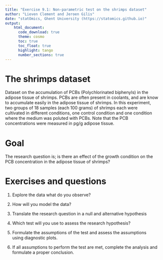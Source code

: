 ```yaml
---
title: "Exercise 9.1: Non-parametric test on the shrimps dataset"
author: "Lieven Clement and Jeroen Gilis"
date: "statOmics, Ghent University (https://statomics.github.io)"
output:
    html_document:
      code_download: true
      theme: cosmo
      toc: true
      toc_float: true
      highlight: tango
      number_sections: true
---
```


# The shrimps dataset

Dataset on the accumulation of PCBs (Polychlorinated biphenyls)
in the adipose tissue of shrimps. PCBs are often present in coolants, and are
know to accumulate easily in the adipose tissue of shrimps. In this experiment,
two groups of 18 samples (each 100 grams) of shrimps each were cultivated
in different conditions, one control condition and one condition
where the medium was poluted with PCBs. Note that the PCB concentrations were
measured in pg/g adipose tissue.

# Goal

The research question is; is there an effect of the
growth condition on the PCB concentration in the adipose
tissue of shrimps?

# Exercises and questions

1. Explore the data what do you observe?

2. How will you model the data?

3. Translate the research question in a null and alternative hypothesis

4. Which test will you use to assess the research hypothesis?

5. Formulate the assumptions of the test and assess the assumptions using
diagnostic plots.

6. If all assumptions to perform the test are met, complete the analysis and
formulate a proper conclusion.
